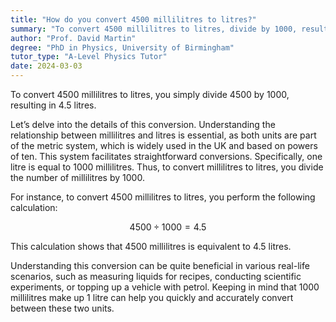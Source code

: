 ```yaml
---
title: "How do you convert 4500 millilitres to litres?"
summary: "To convert 4500 millilitres to litres, divide by 1000, resulting in 4.5 litres."
author: "Prof. David Martin"
degree: "PhD in Physics, University of Birmingham"
tutor_type: "A-Level Physics Tutor"
date: 2024-03-03
---
```


To convert $4500$ millilitres to litres, you simply divide $4500$ by $1000$, resulting in $4.5$ litres.

Let’s delve into the details of this conversion. Understanding the relationship between millilitres and litres is essential, as both units are part of the metric system, which is widely used in the UK and based on powers of ten. This system facilitates straightforward conversions. Specifically, one litre is equal to $1000$ millilitres. Thus, to convert millilitres to litres, you divide the number of millilitres by $1000$.

For instance, to convert $4500$ millilitres to litres, you perform the following calculation:

$$ 
4500 \div 1000 = 4.5 
$$

This calculation shows that $4500$ millilitres is equivalent to $4.5$ litres.

Understanding this conversion can be quite beneficial in various real-life scenarios, such as measuring liquids for recipes, conducting scientific experiments, or topping up a vehicle with petrol. Keeping in mind that $1000$ millilitres make up $1$ litre can help you quickly and accurately convert between these two units.
    